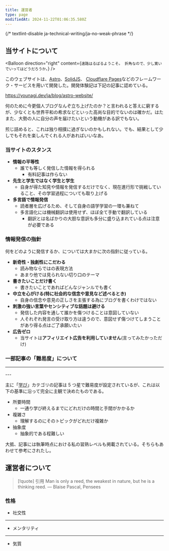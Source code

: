 ```yaml
---
title: 運営者
type: page
modifiedAt: 2024-11-22T01:06:35.580Z
---
```


{/* textlint-disable ja-technical-writing/ja-no-weak-phrase */}

## 当サイトについて

<Balloon
  direction="right"
  content={`
  遠路はるばるようこそ。
  折角なので、少し寛いでいってはどうだろうか。
  `}
/>

このウェブサイトは、[Astro](https://astro.build/)、[SolidJS](https://www.solidjs.com/)、 [Cloudflare Pages](https://pages.cloudflare.com/)などのフレームワーク・サービスを用いて開発した。開発体験記は下記の記事に認めている。

https://younagi.dev/ja/blog/astro-website/

何のために今更個人ブログなんぞ立ち上げたのか？と言われると答えに窮するが、少なくとも世界平和の希求などといった高尚な目的でないのは確かだ。はたまた、大勢の人に自分の声を届けたいという動機がある訳でもない。

煎じ詰めると、これは独り相撲に過ぎないのかもしれない。でも、結果として少しでもそれを楽しんでくれる人があればいいなあ。

### 当サイトのスタンス

- **情報の平等性**
  - 誰でも等しく発信した情報を得られる
    - 有料記事は作らない
- **先生と学生ではなく学生と学生**
  - 自身が得た知見や情報を発信するだけでなく、現在進行形で挑戦していること、その学習過程についても取り上げる
- **多言語で情報発信**
  - 読者層を広げるため、そして自身の語学学習の一環も兼ねて
  - 多言語化には機械翻訳は使用せず、ほぼ全て手動で翻訳している
    - 翻訳とは名ばかりの大胆な意訳も多分に盛り込まれている点は注意が必要である

### 情報発信の指針

何をどのように発信するか、については大まかに次の指針に従っている。

- **新奇性・独創性にこだわる**
  - 読み物ならではの表現方法
  - あまり他では見られない切り口のテーマ
- **書きたいことだけ書く**
  - 書きたいことであればどんなジャンルでも書く
- **中立を心がける(特に社会的な信念や意見など述べるとき)**
  - 自身の信念や意見の正しさを主張する為にブログを書くわけではない
- **刺激の強い言葉やセンシティブな話題は避ける**
  - 発信した内容を通して誰かを傷つけることは意図していない
  - 人それぞれ発言の受け取り方は違うので、意図せず傷つけてしまうことがあり得る点はご了承願いたい
- **広告ゼロ**
  - 当サイトは**アフィリエイト広告を利用していません**(言ってみたかっただけ)

### 一部記事の「難易度」について

---
<StarRating method="rating" value={3} leftEnd="易しい" rightEnd="難しい" />
---

主に「[学び](https://younagi.dev/ja/blog/categories/learning/)」カテゴリの記事は 5 つ星で難易度が設定されているが、これは以下の基準に沿って完全に主観で決めたものである。

- 所要時間
  - 一通り学び終えるまでにどれだけの時間と手間がかかるか
- 複雑さ
  - 理解するのにそのトピックがどれだけ複雑か
- 抽象度
  - 抽象的である程難しい

大抵、記事には執筆時点における私の習熟レベルも掲載されている。そちらもあわせて参考にされたし。

## 運営者について

<Balloon
  direction="left"
  content="座右の銘はパスカルの「人間は考える葦である」"
/>

> [!quote] 引用
> Man is only a reed, the weakest in nature, but he is a thinking reed. ― Blaise Pascal, Pensees

### 性格

- 社交性

<StarRating method="spectrum" value={2} leftEnd="内向的" rightEnd="外向的" />

---

- メンタリティ

<StarRating
  method="spectrum"
  value={4}
  leftEnd="悲観主義"
  rightEnd="楽観主義"
/>

---

- 気質

<StarRating
  method="spectrum"
  value={1}
  leftEnd="ゼネラリスト"
  rightEnd="スペシャリスト"
/>
